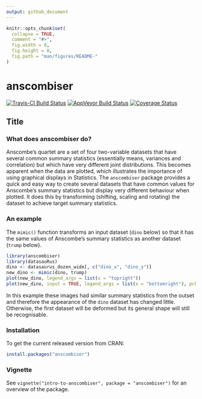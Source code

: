 ```yaml
---
output: github_document
---
```


<!-- README.md is generated from README.Rmd. Please edit that file -->

```r
knitr::opts_chunk$set(
  collapse = TRUE,
  comment = "#>",
  fig.width = 8, 
  fig.height = 8,
  fig.path = "man/figures/README-"
)
```

# anscombiser

[![Travis-CI Build Status](https://travis-ci.org/paulnorthrop/anscombiser.svg?branch=master)](https://travis-ci.org/paulnorthrop/anscombiser) 
[![AppVeyor Build Status](https://ci.appveyor.com/api/projects/status/github/paulnorthrop/anscombiser?branch=master&svg=true)](https://ci.appveyor.com/project/paulnorthrop/anscombiser)
[![Coverage Status](https://codecov.io/github/paulnorthrop/anscombiser/coverage.svg?branch=master)](https://codecov.io/github/paulnorthrop/anscombiser?branch=master)

## Title

### What does anscombiser do?

Anscombe's quartet are a set of four two-variable datasets that have several common summary statistics (essentially means, variances and correlation) but which have very different joint distributions.  This becomes apparent when the data are plotted, which illustrates the importance of using graphical displays in Statistics.  The `anscombiser` package provides a quick and easy way to create several datasets that have common values for Anscombe's summary statistics but display very different behaviour when plotted.  It does this by transforming (shifting, scaling and rotating) the dataset to achieve target summary statistics.

### An example

The `mimic()` function transforms an input dataset (`dino` below) so that it has the same values of Anscombe's summary statistics as another dataset (`trump` below).

```r
library(anscombiser)
library(datasauRus)
dino <- datasaurus_dozen_wide[, c("dino_x", "dino_y")]
new_dino <- mimic(dino, trump)
plot(new_dino, legend_args = list(x = "topright"))
plot(new_dino, input = TRUE, legend_args = list(x = "bottomright"), pch = 20)
```

In this example these images had similar summary statistics from the outset and therefore the appearance of the `dino` dataset has changed little.  Otherwise, the first dataset will be deformed but its general shape will still be recognisable. 

### Installation

To get the current released version from CRAN:

```r
install.packages("anscombiser")
```

### Vignette

See `vignette("intro-to-anscombiser", package = "anscombiser")` for an overview of the package.

